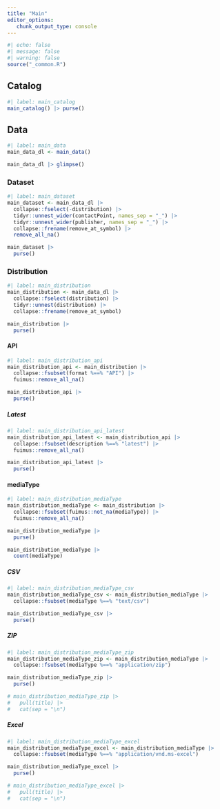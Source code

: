 ```yaml
---
title: "Main"
editor_options: 
   chunk_output_type: console
---
```


```r
#| echo: false
#| message: false
#| warning: false
source("_common.R")
```

## Catalog

```r
#| label: main_catalog
main_catalog() |> purse()
```

## Data

```r
#| label: main_data
main_data_dl <- main_data()

main_data_dl |> glimpse()
```

### Dataset

```r
#| label: main_dataset
main_dataset <- main_data_dl |> 
  collapse::fselect(-distribution) |>
  tidyr::unnest_wider(contactPoint, names_sep = "_") |>
  tidyr::unnest_wider(publisher, names_sep = "_") |> 
  collapse::frename(remove_at_symbol) |> 
  remove_all_na()

main_dataset |> 
  purse()
```

### Distribution

```r
#| label: main_distribution
main_distribution <- main_data_dl |> 
  collapse::fselect(distribution) |>
  tidyr::unnest(distribution) |> 
  collapse::frename(remove_at_symbol)

main_distribution |> 
  purse()
```

#### API

```r
#| label: main_distribution_api
main_distribution_api <- main_distribution |> 
  collapse::fsubset(format %==% "API") |> 
  fuimus::remove_all_na()

main_distribution_api |> 
  purse()
```

##### Latest

```r
#| label: main_distribution_api_latest
main_distribution_api_latest <- main_distribution_api |> 
  collapse::fsubset(description %==% "latest") |> 
  fuimus::remove_all_na()

main_distribution_api_latest |> 
  purse()
```

#### mediaType

```r
#| label: main_distribution_mediaType
main_distribution_mediaType <- main_distribution |> 
  collapse::fsubset(fuimus::not_na(mediaType)) |> 
  fuimus::remove_all_na()

main_distribution_mediaType |> 
  purse()

main_distribution_mediaType |> 
  count(mediaType)
```

##### CSV

```r
#| label: main_distribution_mediaType_csv
main_distribution_mediaType_csv <- main_distribution_mediaType |> 
  collapse::fsubset(mediaType %==% "text/csv")

main_distribution_mediaType_csv |> 
  purse()
```

##### ZIP

```r
#| label: main_distribution_mediaType_zip
main_distribution_mediaType_zip <- main_distribution_mediaType |> 
  collapse::fsubset(mediaType %==% "application/zip")

main_distribution_mediaType_zip |> 
  purse()

# main_distribution_mediaType_zip |>
#   pull(title) |>
#   cat(sep = "\n")
```

##### Excel

```r
#| label: main_distribution_mediaType_excel
main_distribution_mediaType_excel <- main_distribution_mediaType |> 
  collapse::fsubset(mediaType %==% "application/vnd.ms-excel")

main_distribution_mediaType_excel |> 
  purse()

# main_distribution_mediaType_excel |>
#   pull(title) |>
#   cat(sep = "\n")
```
